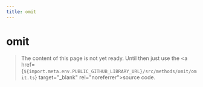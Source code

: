 ```yaml
---
title: omit
---
```


# omit

> The content of this page is not yet ready. Until then just use the <a href={`${import.meta.env.PUBLIC_GITHUB_LIBRARY_URL}/src/methods/omit/omit.ts`} target="\_blank" rel="noreferrer">source code</a>.
